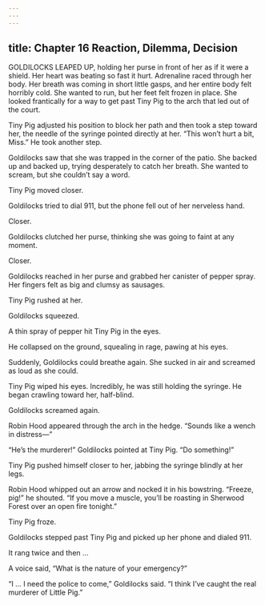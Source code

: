 ```yaml
---
---
---
```

title: Chapter 16 Reaction, Dilemma, Decision
---

GOLDILOCKS LEAPED UP, holding her purse in front of her as if it were a shield. Her heart was beating so fast it hurt. Adrenaline raced through her body. Her breath was coming in short little gasps, and her entire body felt horribly cold. She wanted to run, but her feet felt frozen in place. She looked frantically for a way to get past Tiny Pig to the arch that led out of the court.

Tiny Pig adjusted his position to block her path and then took a step toward her, the needle of the syringe pointed directly at her. “This won’t hurt a bit, Miss.” He took another step.

Goldilocks saw that she was trapped in the corner of the patio. She backed up and backed up, trying desperately to catch her breath. She wanted to scream, but she couldn’t say a word.

Tiny Pig moved closer.

Goldilocks tried to dial 911, but the phone fell out of her nerveless hand.

Closer.

Goldilocks clutched her purse, thinking she was going to faint at any moment.

Closer.

Goldilocks reached in her purse and grabbed her canister of pepper spray. Her fingers felt as big and clumsy as sausages.

Tiny Pig rushed at her.

Goldilocks squeezed.

A thin spray of pepper hit Tiny Pig in the eyes.

He collapsed on the ground, squealing in rage, pawing at his eyes.

Suddenly, Goldilocks could breathe again. She sucked in air and screamed as loud as she could.

Tiny Pig wiped his eyes. Incredibly, he was still holding the syringe. He began crawling toward her, half-blind.

Goldilocks screamed again.

Robin Hood appeared through the arch in the hedge. “Sounds like a wench in distress—”

“He’s the murderer!” Goldilocks pointed at Tiny Pig. “Do something!”

Tiny Pig pushed himself closer to her, jabbing the syringe blindly at her legs.

Robin Hood whipped out an arrow and nocked it in his bowstring. “Freeze, pig!” he shouted. “If you move a muscle, you’ll be roasting in Sherwood Forest over an open fire tonight.”

Tiny Pig froze.

Goldilocks stepped past Tiny Pig and picked up her phone and dialed 911.

It rang twice and then …

A voice said, “What is the nature of your emergency?”

“I … I need the police to come,” Goldilocks said. “I think I’ve caught the real murderer of Little Pig.”